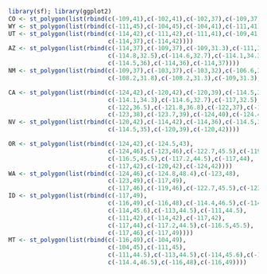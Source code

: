 ```r
library(sf); library(ggplot2)
CO <- st_polygon(list(rbind(c(-109,41),c(-102,41),c(-102,37),c(-109,37),c(-109,41))))
WY <- st_polygon(list(rbind(c(-111,45),c(-104,45),c(-104,41),c(-111,41),c(-111,45))))
UT <- st_polygon(list(rbind(c(-114,42),c(-111,42),c(-111,41),c(-109,41),c(-109,37),
                            c(-114,37),c(-114,42))))
AZ <- st_polygon(list(rbind(c(-114,37),c(-109,37),c(-109,31.3),c(-111,31.3),
                            c(-114.8,32.5),c(-114.6,32.7),c(-114.1,34.3),c(-114.5,35),
                            c(-114.5,36),c(-114,36),c(-114,37))))
NM <- st_polygon(list(rbind(c(-109,37),c(-103,37),c(-103,32),c(-106.6,32),c(-106.5,31.8),
                            c(-108.2,31.8),c(-108.2,31.3),c(-109,31.3),c(-109,37))))

CA <- st_polygon(list(rbind(c(-124,42),c(-120,42),c(-120,39),c(-114.5,35),
                            c(-114.1,34.3),c(-114.6,32.7),c(-117,32.5),c(-118.5,34),c(-120.5,34.5),
                            c(-122,36.5),c(-121.8,36.8),c(-122,37),c(-122.4,37.3),c(-122.5,37.8),
                            c(-123,38),c(-123.7,39),c(-124,40),c(-124.4,40.5),c(-124,41),c(-124,42))))
NV <- st_polygon(list(rbind(c(-120,42),c(-114,42),c(-114,36),c(-114.5,36),
                            c(-114.5,35),c(-120,39),c(-120,42))))

OR <- st_polygon(list(rbind(c(-124,42),c(-124.5,43),
                            c(-124,46),c(-123,46),c(-122.7,45.5),c(-119,46),c(-117,46),
                            c(-116.5,45.5),c(-117.2,44.5),c(-117,44),
                            c(-117,42),c(-120,42),c(-124,42))))
WA <- st_polygon(list(rbind(c(-124,46),c(-124.8,48.4),c(-123,48),
                            c(-123,49),c(-117,49),
                            c(-117,46),c(-119,46),c(-122.7,45.5),c(-123,46),c(-124,46))))
ID <- st_polygon(list(rbind(c(-117,49),
                            c(-116,49),c(-116,48),c(-114.4,46.5),c(-114.4,45.5),
                            c(-114,45.6),c(-113,44.5),c(-111,44.5),
                            c(-111,42),c(-114,42),c(-117,42),
                            c(-117,44),c(-117.2,44.5),c(-116.5,45.5),
                            c(-117,46),c(-117,49))))
MT <- st_polygon(list(rbind(c(-116,49),c(-104,49),
                            c(-104,45),c(-111,45),
                            c(-111,44.5),c(-113,44.5),c(-114,45.6),c(-114.4,45.5),
                            c(-114.4,46.5),c(-116,48),c(-116,49))))
```
